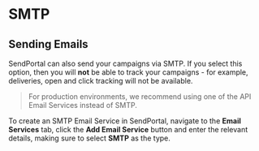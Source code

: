 # SMTP

## Sending Emails
SendPortal can also send your campaigns via SMTP. If you select this option, then you will __not__ be able to track your campaigns - for example, deliveries, open and click tracking will not be available.

> For production environments, we recommend using one of the API Email Services instead of SMTP.

To create an SMTP Email Service in SendPortal, navigate to the **Email Services** tab, click the **Add Email Service** button and enter the relevant details, making sure to select **SMTP** as the type.